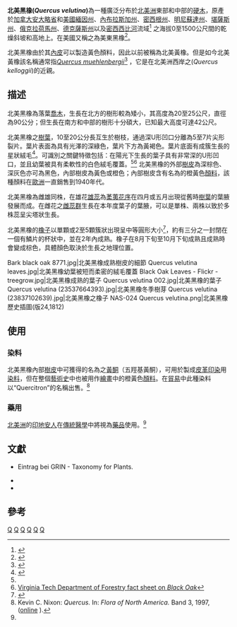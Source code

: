 {{speciesbox
| name = 北美黑橡
| image = Quercus velutina 001.jpg
| image_caption = 北美黑橡''Quercus velutina''
|status=LC
|status_system=IUCN3.1
|status_ref=<ref>{{cite iucn |author=Wenzell , K. |author2=Kenny, L. |year=2015 |title=Quercus velutina |volume=2015 |page=e.T194244A2305832 |doi=10.2305/IUCN.UK.2015-4.RLTS.T194244A2305832.en |access-date=12 April 2020}}</ref>
|genus=Quercus
|species=velutina
|authority=[[Jean-Baptiste_Lamarck|Lam.]]<ref>{{cite encyclopedia |last=Lamarck |first=Jean-Baptiste Pierre Antoine de Monet de |date=1785 |title=[[Encyclopédie_méthodique|Encyclopédie méthodique]]. Botanique |volume=1 |page=[https://biodiversitylibrary.org/page/717313 721]}}</ref>
|range_map=Quercus velutina range map 1.png
|range_map_caption=Generalized natural range
|synonyms_ref=<ref>{{ThePlantList |authority=Lam. |access-date=2016-04-27}}</ref>
|synonyms={{collapsible list|bullets=true
  |''Quercus discolor'' <small>Aiton</small>
  |''Quercus leiodermis'' <small>Ashe</small>
  |''Quercus missouriensis'' <small>Ashe</small>
  |''Quercus tinctoria'' <small>Bartram</small>
  |''Quercus tinctoria'' <small>Michx.</small>
  }}
}}

'''北美黑橡(''Quercus velutina'')'''為一種廣泛分布於[[北美洲|北美洲]]東部和中部的[[硬木|硬木]]，原產於[[加拿大|加拿大]][[安大略省|安大略省]]和[[美國|美國]][[緬因州|緬因州]]、[[內布拉斯加州|內布拉斯加州]]、[[密西根州|密西根州]]、[[明尼蘇達州|明尼蘇達州]]、[[堪薩斯州|堪薩斯州]]、[[俄克拉荷馬州|俄克拉荷馬州]]、[[德克薩斯州|德克薩斯州]]以及[[密西西比河|密西西比河]]流域<ref name=bonap>{{BONAP|ref |genus=Quercus |species=velutina |accessdate=27 April 2016}}</ref> 之海拔0至1500公尺間的乾燥斜坡和高地上。在美國又稱之為美東黑橡<ref name=brandeis>{{cite web |title=Eastern Black Oak |url=http://www.bio.brandeis.edu/fieldbio/Clapp_Hansen_Siegel/Pages/Black_Oak.html |website=www.bio.brandeis.edu |access-date=2021-01-15 |archive-date=2020-10-31 |archive-url=https://web.archive.org/web/20201031041503/http://www.bio.brandeis.edu/fieldbio/Clapp_Hansen_Siegel/Pages/Black_Oak.html }}</ref>。

北美黑橡由於其[[樹皮|內皮]]可以製造黃色顏料，因此以前被稱為北美黃橡。但是如今北美黃橡該名稱通常指[[北美黃橡|''Quercus muehlenbergii'']]<ref>{{Silvics |first=Ivan L. |last=Sander |volume=2 |genus=Quercus |species=velutina |access-date=18 November 2012}}</ref> ，它是在北美洲西岸之{{le|加利福尼亞黑橡|Quercus kelloggii|}}(''Quercus kelloggii'')的近親。

== 描述 ==
北美黑橡為落葉[[喬木|喬木]]，生長在北方的樹形較為矮小，其高度為20至25公尺，直徑為90公分；但生長在南方和中部的樹形十分碩大，已知最大高度可達42公尺。

北美黑橡之[[樹葉|樹葉]]，10至20公分長互生於樹枝，通過深U形凹口分離為5至7片尖形裂片。葉片表面為具有光澤的深綠色，葉片下方為黃褐色。葉片底面有成簇生長的星狀絨毛<ref name="#1">{{eFloras|1|233501095|Quercus velutina |family=Fagaceae |first=Kevin C. |last=Nixon |access-date=27 April 2016}}</ref>。可識別之關鍵特徵包括：在陽光下生長的葉子具有非常深的U形凹口，並且幼葉被具有柔軟性的白色絨毛覆蓋。<ref name="#1"/><ref>[https://web.archive.org/web/20080430085649/http://www.cnr.vt.edu/DENDRO/dendrology/syllabus/factsheet.cfm?ID=39 Virginia Tech Department of Forestry fact sheet on ''Black Oak'']</ref>
北美黑橡的外部[[樹皮|樹皮]]為深棕色、深灰色亦可為黑色，內部樹皮為黃色或橙色；內部樹皮含有名為{{le|櫟皮黃|Quercitron}}的橙黃色[[顏料|顏料]]，該種顏料在[[歐洲|歐洲]]一直銷售到1940年代。

北美黑橡為雌雄同株，在雄花[[雄蕊|雄蕊]]為[[葇荑花序|葇荑花序]]在四月或五月出現從舊時[[樹葉|樹葉]]的葉腋發展而成。在雌花之[[雌蕊群|雌蕊群]]生長在本年度葉子的葉腋，可以是單株、兩株以致於多株蕊呈尖塔狀生長。

北美黑橡的[[橡子|橡子]]以單顆或2至5顆簇狀出現呈中等圓形大小<ref>{{cite book |last1=Zim |first1=Herbert S. |last2=Martin |first2=Alexander C. |date=1987 |title=Trees: A Guide to Familiar American Trees |series=[[Golden_Guide|Golden Guide]]s |publisher=Golden Books |isbn=9780307240569 |url=https://archive.org/details/trees00herb }}</ref>，約有三分之一封閉在一個有鱗片的杯狀中，並在2年內成熟。橡子在8月下旬至10月下旬成熟且成熟時會變成棕色，具體顏色取決於生長之地理位置。

<gallery>
Bark black oak 8771.jpg|北美黑橡成熟樹皮的細節
Quercus velutina leaves.jpg|北美黑橡幼葉被短而柔密的絨毛覆蓋
Black Oak Leaves - Flickr - treegrow.jpg|北美黑橡成熟的葉子
Quercus velutina 002.jpg|北美黑橡的葉子
Quercus velutina (23537664393).jpg|北美黑橡冬季樹芽
Quercus velutina (23837102639).jpg|北美黑橡之橡子
NAS-024 Quercus velutina.png|北美黑橡歷史插圖(版24,1812)
</gallery>

== 使用 ==
=== 染料 ===
北美黑橡內部[[樹皮|樹皮]]中可獲得的名為{{le|櫟皮黃|Quercitron}}之[[黃酮|黃酮]]（五羥基黃酮），可用於製成[[皮革|皮革]][[印染|印染]]用[[染料|染料]]，但在整個[[藝術史|藝術史]]中也被用作[[繪畫|繪畫]]中的橙黃色[[顏料|顏料]]。在[[貿易|貿易]]中此種染料以“Quercitron”的名稱出售。<ref name="#2">Kevin C. Nixon: ''Quercus.'' In: ''Flora of North America.'' Band 3, 1997, ([http://www.efloras.org/florataxon.aspx?flora_id=1&taxon_id=233501095 online] {{Wayback|url=http://www.efloras.org/florataxon.aspx?flora_id=1&taxon_id=233501095 |date=20210121071411 }}).</ref>

=== 藥用 ===
[[北美洲|北美洲]]的[[印地安人|印地安人]]在[[傳統醫學|傳統醫學]]中將{{le|櫟皮黃|Quercitron}}視為[[藥品|藥品]]使用。<ref name="#2"/>

== 文獻 ==
{{Commons}}
{{Wikispecies}}
* {{GRIN|ID=30770|WissName=Quercus velutina|Linktext=nein}} Eintrag bei GRIN - Taxonomy for Plants.
* {{eFloras|1|233501095|Quercus velutina}}
* {{eFloras|11|233501095|Quercus velutina}}

== 參考 ==
{{Reflist|30em}}

{{Taxonbar|from=Q1001011}}
[[Category:櫟屬|Q]]
[[Category:美國植物|Q]]
[[Category:植物染料|Q]]
[[Category:藥用植物|Q]]
[[Category:IUCN红色名录无危物种|Q]]
[[Category:1785年描述的植物|Q]]